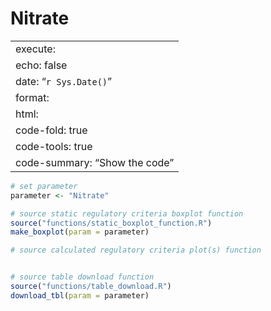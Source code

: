# Nitrate

---
execute:
  echo: false
date: "`r Sys.Date()`"
format:
  html:
    code-fold: true
    code-tools: true
    code-summary: "Show the code"
---



```r

# set parameter
parameter <- "Nitrate"

# source static regulatory criteria boxplot function
source("functions/static_boxplot_function.R")
make_boxplot(param = parameter)

# source calculated regulatory criteria plot(s) function


# source table download function
source("functions/table_download.R")
download_tbl(param = parameter)

```
